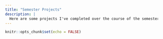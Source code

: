```yaml
---
title: "Semester Projects"
description: |
  Here are some projects I've completed over the course of the semester.
---
```


```r
knitr::opts_chunk$set(echo = FALSE)
```

